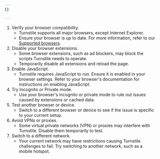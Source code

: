 ```yaml
---
{}

---
```


1. Verify your browser compatibility.
    - Turnstile supports all major browsers, except Internet Explorer.
    - Ensure your browser is up to date. For more information, refer to our [Supported browsers](/fundamentals/security/cloudflare-challenges/#supported-browsers).
2. Disable your browser extensions.
    - Some browser extensions, such as ad blockers, may block the scripts Turnstile needs to operate.
    - Temporarily disable all extensions and reload the page.
3. Enable JavaScript.
    - Turnstile requires JavaScript to run. Ensure it is enabled in your browser settings. Refer to your browser's documentation for instructions on enabling JavaScript.
4. Try Incognito or Private mode.
    - Use your browser's incognito or private mode to rule out issues caused by extensions or cached data.
5. Test another browser or device.
    - Switch to a different browser or device to see if the issue is specific to your current setup.
6. Avoid VPNs or proxies.
    - Some virtual private networks (VPN) or proxies may interfere with Turnstile. Disable them temporarily to test.
7. Switch to a different network.
    - Your current network may have restrictions causing Turnstile challenges to fail. Try switching to another network, such as a mobile hotspot.